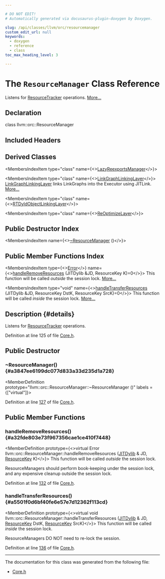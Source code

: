 ```yaml
---

# DO NOT EDIT!
# Automatically generated via docusaurus-plugin-doxygen by Doxygen.

slug: /api/classes/llvm/orc/resourcemanager
custom_edit_url: null
keywords:
  - doxygen
  - reference
  - class
toc_max_heading_level: 3

---
```





# The `ResourceManager` Class Reference

<DoxygenPage pluginConfig={pluginConfig}>

Listens for <a href="/docs/api/classes/llvm/orc/resourcetracker">ResourceTracker</a> operations. <a href="#details">More...</a>

## Declaration

<CodeBlock>class llvm::orc::ResourceManager</CodeBlock>

## Included Headers

<IncludesList>
<IncludesListItem
  filePath="llvm/ExecutionEngine/Orc/Core.h"
  permalink="/docs/api/files/include/include/llvm/include/llvm/executionengine/include/llvm/executionengine/orc/core-h"
  isLocal="true" />
</IncludesList>

## Derived Classes

<MembersIndex>

<MembersIndexItem
  type="class"
  name={<><a href="/docs/api/classes/llvm/orc/lazyreexportsmanager">LazyReexportsManager</a></>}>
</MembersIndexItem>

<MembersIndexItem
  type="class"
  name={<><a href="/docs/api/classes/llvm/orc/linkgraphlinkinglayer">LinkGraphLinkingLayer</a></>}>
<a href="/docs/api/classes/llvm/orc/linkgraphlinkinglayer">LinkGraphLinkingLayer</a> links LinkGraphs into the Executor using JITLink. <a href="/docs/api/classes/llvm/orc/linkgraphlinkinglayer/#details">More...</a>
</MembersIndexItem>

<MembersIndexItem
  type="class"
  name={<><a href="/docs/api/classes/llvm/orc/rtdyldobjectlinkinglayer">RTDyldObjectLinkingLayer</a></>}>
</MembersIndexItem>

<MembersIndexItem
  type="class"
  name={<><a href="/docs/api/classes/llvm/orc/reoptimizelayer">ReOptimizeLayer</a></>}>
</MembersIndexItem>

</MembersIndex>

## Public Destructor Index

<MembersIndex>

<MembersIndexItem
  name={<><a href="#a3847ee6199dc077d833a33d235d1a728">~ResourceManager</a> ()</>}>
</MembersIndexItem>

</MembersIndex>

## Public Member Functions Index

<MembersIndex>

<MembersIndexItem
  type={<><a href="/docs/api/classes/llvm/error">Error</a></>}
  name={<><a href="#a32fde803e73f967356cae1ce410f7448">handleRemoveResources</a> (JITDylib &amp;JD, ResourceKey K)=0</>}>
This function will be called <em>outside</em> the session lock. <a href="#a32fde803e73f967356cae1ce410f7448">More...</a>
</MembersIndexItem>

<MembersIndexItem
  type="void"
  name={<><a href="#a5501f0d6bf40fe6e57e7d12362f113cd">handleTransferResources</a> (JITDylib &amp;JD, ResourceKey DstK, ResourceKey SrcK)=0</>}>
This function will be called <em>inside</em> the session lock. <a href="#a5501f0d6bf40fe6e57e7d12362f113cd">More...</a>
</MembersIndexItem>

</MembersIndex>

## Description {#details}

Listens for <a href="/docs/api/classes/llvm/orc/resourcetracker">ResourceTracker</a> operations.

Definition at line 125 of file <a href="/docs/api/files/include/include/llvm/include/llvm/executionengine/include/llvm/executionengine/orc/core-h">Core.h</a>.

<SectionDefinition>

## Public Destructor

### ~ResourceManager() {#a3847ee6199dc077d833a33d235d1a728}

<MemberDefinition
  prototype="llvm::orc::ResourceManager::~ResourceManager ()"
  labels = {["virtual"]}>

Definition at line <a href="/docs/api/files/include/include/llvm/include/llvm/executionengine/include/llvm/executionengine/orc/core-h/#l00127">127</a> of file <a href="/docs/api/files/include/include/llvm/include/llvm/executionengine/include/llvm/executionengine/orc/core-h">Core.h</a>.
</MemberDefinition>

</SectionDefinition>

<SectionDefinition>

## Public Member Functions

### handleRemoveResources() {#a32fde803e73f967356cae1ce410f7448}

<MemberDefinition
  prototype={<>virtual Error llvm::orc::ResourceManager::handleRemoveResources (<a href="/docs/api/classes/llvm/orc/jitdylib">JITDylib</a> &amp; JD, <a href="/docs/api/namespaces/llvm/orc/#a48eb648e96394270c69273c29bfad24e">ResourceKey</a> K)</>}>
This function will be called <em>outside</em> the session lock.

ResourceManagers should perform book-keeping under the session lock, and any expensive cleanup outside the session lock.

Definition at line <a href="/docs/api/files/include/include/llvm/include/llvm/executionengine/include/llvm/executionengine/orc/core-h/#l00132">132</a> of file <a href="/docs/api/files/include/include/llvm/include/llvm/executionengine/include/llvm/executionengine/orc/core-h">Core.h</a>.
</MemberDefinition>

### handleTransferResources() {#a5501f0d6bf40fe6e57e7d12362f113cd}

<MemberDefinition
  prototype={<>virtual void llvm::orc::ResourceManager::handleTransferResources (<a href="/docs/api/classes/llvm/orc/jitdylib">JITDylib</a> &amp; JD, <a href="/docs/api/namespaces/llvm/orc/#a48eb648e96394270c69273c29bfad24e">ResourceKey</a> DstK, <a href="/docs/api/namespaces/llvm/orc/#a48eb648e96394270c69273c29bfad24e">ResourceKey</a> SrcK)</>}>
This function will be called <em>inside</em> the session lock.

ResourceManagers DO NOT need to re-lock the session.

Definition at line <a href="/docs/api/files/include/include/llvm/include/llvm/executionengine/include/llvm/executionengine/orc/core-h/#l00136">136</a> of file <a href="/docs/api/files/include/include/llvm/include/llvm/executionengine/include/llvm/executionengine/orc/core-h">Core.h</a>.
</MemberDefinition>

</SectionDefinition>

<hr/>

The documentation for this class was generated from the following file:

<ul>
<li><a href="/docs/api/files/include/include/llvm/include/llvm/executionengine/include/llvm/executionengine/orc/core-h">Core.h</a></li>
</ul>

</DoxygenPage>
